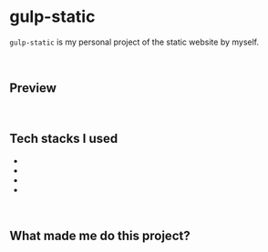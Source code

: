 
# gulp-static

`gulp-static` is my personal project of the static website by myself.

<br/>

## Preview

<br/>

## Tech stacks I used

<ul className="wrapper">
  <li><SiGulp /></li>
  <li><SiHtml5 /></li>
  <li><DiSass /></li>
  <li><SiTypescript/></li>
</ul>

<br/>

## What made me do this project?
